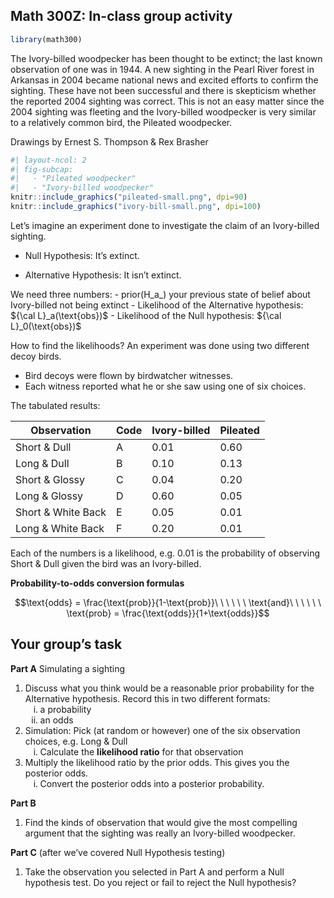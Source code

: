 ## Math 300Z: In-class group activity

```r
library(math300)
```

The Ivory-billed woodpecker has been thought to be extinct; the last known observation of one was in 1944.  A new sighting in the Pearl River forest in Arkansas in 2004 became national news and excited efforts to confirm the sighting. These have not been successful and there is skepticism whether the reported 2004 sighting was correct.  This is not an easy matter since the 2004 sighting was fleeting and the Ivory-billed woodpecker is very similar to a relatively common bird, the Pileated woodpecker.

[Drawings by Ernest S. Thompson & Rex Brasher]{.aside}
```r
#| layout-ncol: 2
#| fig-subcap:
#|   - "Pileated woodpecker"
#|   - "Ivory-billed woodpecker"
knitr::include_graphics("pileated-small.png", dpi=90)
knitr::include_graphics("ivory-bill-small.png", dpi=100)
```

Let's imagine an experiment done to investigate the claim of an Ivory-billed sighting. 

- Null Hypothesis: It's extinct.

- Alternative Hypothesis: It isn't extinct.

We need three numbers: 
- prior(H_a_) your previous state of belief about Ivory-billed not being extinct
- Likelihood of the Alternative hypothesis: ${\cal L}_a(\text{obs})$
- Likelihood of the Null hypothesis: ${\cal L}_0(\text{obs})$

How to find the likelihoods? An experiment was done using two different decoy birds. 

- Bird decoys were flown by birdwatcher witnesses.
- Each witness reported what he or she saw using one of six choices.

The tabulated results:

Observation | Code | Ivory-billed | Pileated
------------|------|--------------|----------
Short & Dull       | A | 0.01 | 0.60
Long & Dull        | B | 0.10 | 0.13
Short & Glossy     | C | 0.04 | 0.20
Long & Glossy      | D | 0.60 | 0.05
Short & White Back | E | 0.05 | 0.01
Long & White Back  | F | 0.20 | 0.01

Each of the numbers is a likelihood, e.g. 0.01 is the probability of observing Short & Dull given the bird was an Ivory-billed.

**Probability-to-odds conversion formulas**

$$\text{odds} = \frac{\text{prob}}{1-\text{prob}}\ \ \ \ \ \ \text{and}\ \ \ \ \ \ \text{prob} = \frac{\text{odds}}{1+\text{odds}}$$

## Your group's task


**Part A** Simulating a sighting

1. Discuss what you think would be a reasonable prior probability for the Alternative hypothesis. Record this in two different formats:
    i. a probability
    ii. an odds
2. Simulation: Pick (at random or however) one of the six observation choices, e.g. Long & Dull
    i. Calculate the **likelihood ratio** for that observation
3. Multiply the likelihood ratio by the prior odds. This gives you the posterior odds.
    i. Convert the posterior odds into a posterior probability.
    
**Part B**

1. Find the kinds of observation that would give the most compelling argument that the sighting was really an Ivory-billed woodpecker.

**Part C** (after we've covered Null Hypothesis testing)

1. Take the observation you selected in Part A and perform a Null hypothesis test. Do you reject or fail to reject the Null hypothesis?


